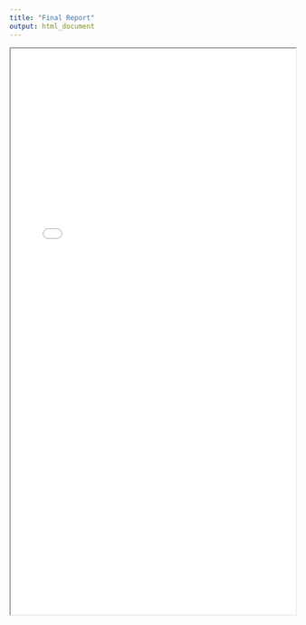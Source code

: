```yaml
---
title: "Final Report"
output: html_document
---
```


<iframe src="P8105_Final_Report.pdf" width="100%" height="1000px">